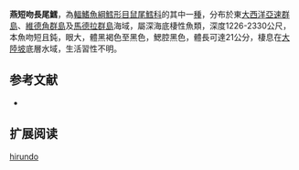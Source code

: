 {{Speciesbox
| name = 燕短吻長尾鱈
| status = NE
| status_system = iucn3.1
| trend = unknow
| genus = Sphagemacrurus
| species = hirundo
| authority = [[Collett|Collett]], 1896
| synonyms = *''Macrurus hirundo '',Collett, 1896
*''Macruroplus hirundo '',Collett, 1896 
}}
'''燕短吻長尾鱈'''，為[[輻鰭魚綱|輻鰭魚綱]][[鱈形目|鱈形目]][[鼠尾鱈科|鼠尾鱈科]]的其中一[[種|種]]，分布於東[[大西洋|大西洋]][[亞速群島|亞速群島]]、[[維德角群島|維德角群島]]及[[馬德拉群島|馬德拉群島]]海域，屬深海底棲性魚類，深度1226-2330公尺，本魚吻短且鈍，眼大，體黑褐色至黑色，鰓腔黑色，體長可達21公分，棲息在[[大陸坡|大陸坡]]底層水域，生活習性不明。

==参考文献==
*{{FishBase_species|genus=Sphagemacrurus|species=hirundo|year=2016|month=1}}

== 扩展阅读 ==
{{refbegin}}
{{wikispecies-inline|Sphagemacrurus hirundo|燕短吻長尾鱈}}
{{refend}}
{{Taxonbar|from=Q3766984}}

[[Category:短吻長尾鱈屬|hirundo]]


{{鱈形目小作品}}